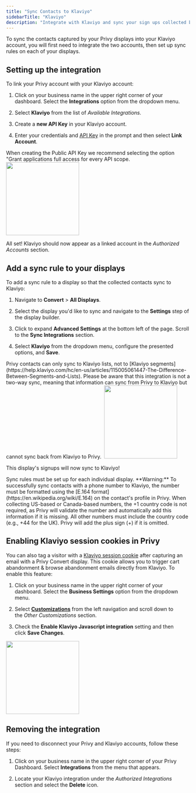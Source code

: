 ```yaml
---
title: "Sync Contacts to Klaviyo"
sidebarTitle: "Klaviyo"
description: "Integrate with Klaviyo and sync your sign ups collected by Privy."
---
```


To sync the contacts captured by your Privy displays into your Klaviyo account, you will first need to integrate the two accounts, then set up sync rules on each of your displays.

## Setting up the integration

To link your Privy account with your Klaviyo account:

1. Click on your business name in the upper right corner of your dashboard. Select the **Integrations** option from the dropdown menu.

2. Select **Klaviyo** from the list of *Available Integrations.*

3. Create a **new API Key** in your Klaviyo account.

4. Enter your credentials and [API Key](https://www.klaviyo.com/account#api-keys-tab) in the prompt and then select **Link Account**. 

<Note>
  When creating the Public API Key we recommend selecting the option "Grant applications full access for every API scope.
</Note>

<img height="200" src="/images/integrations/klaviyo-available-integrations.png" />

All set! Klaviyo should now appear as a linked account in the *Authorized Accounts* section.

## Add a sync rule to your displays

To add a sync rule to a display so that the collected contacts sync to Klaviyo:

1. Navigate to **Convert** > **All Displays**.

2. Select the display you'd like to sync and navigate to the **Settings** step of the display builder. 

3. Click to expand **Advanced Settings** at the bottom left of the page. Scroll to the **Sync Integrations** section.&#x20;

4. Select **Klaviyo** from the dropdown menu, configure the presented options, and **Save**.

<Warning>
  Privy contacts can only sync to Klaviyo lists, not to [Klaviyo segments](https://help.klaviyo.com/hc/en-us/articles/115005061447-The-Difference-Between-Segments-and-Lists). Please be aware that this integration is not a two-way sync, meaning that information can sync from Privy to Klaviyo but cannot sync back from Klaviyo to Privy. 
</Warning>

<img height="200" src="/images/integrations/klaviyo-sync-rule.gif" />

This display's signups will now sync to Klaviyo!

<Warning>
  Sync rules must be set up for each individual display.
</Warning>

<Warning>
  **Warning:** To successfully sync contacts with a phone number to Klaviyo, the number must be formatted using the [E.164 format](https://en.wikipedia.org/wiki/E.164) on the contact's profile in Privy. When collecting US-based or Canada-based numbers, the +1 country code is not required, as Privy will validate the number and automatically add this information if it is missing. All other numbers must include the country code (e.g., +44 for the UK). Privy will add the plus sign (+) if it is omitted. 
</Warning>

## Enabling Klaviyo session cookies in Privy

You can also tag a visitor with a [Klaviyo session cookie](https://help.klaviyo.com/hc/en-us/articles/360034666712-About-Cookies-in-Klaviyo#klaviyo-tracking-cookies1) after capturing an email with a Privy Convert display. This cookie allows you to trigger cart abandonment & browse abandonment emails directly from Klaviyo. To enable this feature: 

1. Click on your business name in the upper right corner of your dashboard. Select the **Business Settings** option from the dropdown menu. 

2. Select [**Customizations**](https://dashboard.privy.com/settings/customizations) from the left navigation and scroll down to the *Other Customizations* section. 

3. Check the **Enable Klaviyo Javascript integration** setting and then click **Save Changes**.

<img height="200" src="/images/integrations/klaviyo-session-cookie.gif" />

## Removing the integration

If you need to disconnect your Privy and Klaviyo accounts, follow these steps:

1. Click on your business name in the upper right corner of your Privy Dashboard. Select **Integrations** from the menu that appears.

2. Locate your Klaviyo integration under the *Authorized Integrations* section and select the **Delete** icon.